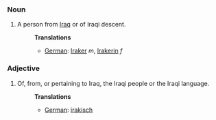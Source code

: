 ===Noun===
#A person from [[Iraq]] or of Iraqi descent.
#:'''Translations'''
#:*[[German]]: [[Iraker]] ''m'', [[Irakerin]] ''f''

===Adjective===
#Of, from, or pertaining to Iraq, the Iraqi people or the Iraqi language.
#:'''Translations'''
#:*[[German]]: [[irakisch]]